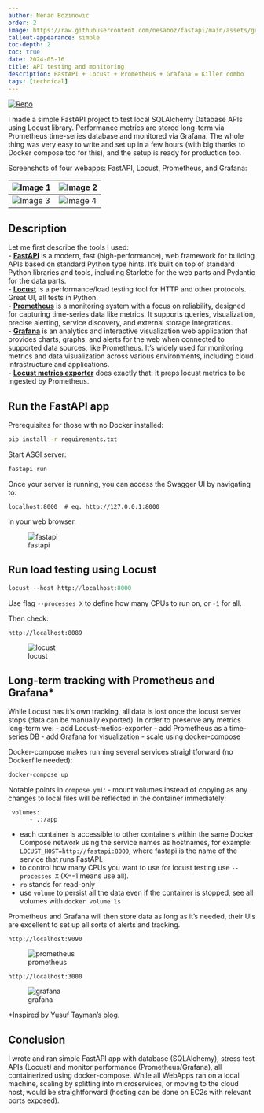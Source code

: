 ```yaml
---
author: Nenad Bozinovic
order: 2
image: https://raw.githubusercontent.com/nesaboz/fastapi/main/assets/grafana.png
callout-appearance: simple
toc-depth: 2
toc: true
date: 2024-05-16
title: API testing and monitoring
description: FastAPI + Locust + Prometheus + Grafana = Killer combo
tags: [technical]
---
```


<p align="left">
  <a href="https://github.com/nesaboz/FastAPI">
    <img src="https://badgen.net/badge/icon/GitHub?icon=github&label" alt="Repo">
  </a>
</p>


I made a simple FastAPI project to test local SQLAlchemy Database APIs using Locust library. Performance metrics are stored long-term via Prometheus time-series database and monitored via Grafana. The whole thing was very easy to write and set up in a few hours (with big thanks to Docker compose too for this), and the setup is ready for production too.

Screenshots of four webapps: FastAPI, Locust, Prometheus, and Grafana:

| ![Image 1](https://raw.githubusercontent.com/nesaboz/fastapi/main/assets/fastapi.png) | ![Image 2](https://raw.githubusercontent.com/nesaboz/fastapi/main/assets/locust.png) |
|-------------------------------|-------------------------------|
| ![Image 3](https://raw.githubusercontent.com/nesaboz/fastapi/main/assets/prometheus.png) | ![Image 4](https://raw.githubusercontent.com/nesaboz/fastapi/main/assets/grafana.png) |


## Description 

Let me first describe the tools I used:  
- **[FastAPI](https://fastapi.tiangolo.com)** is a modern, fast (high-performance), web framework for building APIs based on standard Python type hints. It's built on top of standard Python libraries and tools, including Starlette for the web parts and Pydantic for the data parts.    
- **[Locust](https://locust.io)** is a performance/load testing tool for HTTP and other protocols. Great UI, all tests in Python.  
- **[Prometheus](https://prometheus.io)** is a monitoring system with a focus on reliability, designed for capturing time-series data like metrics. It supports queries, visualization, precise alerting, service discovery, and external storage integrations.   
- **[Grafana](https://grafana.com)** is an analytics and interactive visualization web application that provides charts, graphs, and alerts for the web when connected to supported data sources, like Prometheus. It's widely used for monitoring metrics and data visualization across various environments, including cloud infrastructure and applications.  
- **[Locust metrics exporter](https://github.com/ContainerSolutions/locust_exporter)** does exactly that: it preps locust metrics to be ingested by Prometheus.

## Run the FastAPI app

Prerequisites for those with no Docker installed:
```bash
pip install -r requirements.txt
```

Start ASGI server:
```bash
fastapi run
```

Once your server is running, you can access the Swagger UI by navigating to:
```url
localhost:8000  # eq. http://127.0.0.1:8000
```
in your web browser.

![fastapi](https://raw.githubusercontent.com/nesaboz/fastapi/main/assets/fastapi.png)


## Run load testing using Locust

```python
locust --host http://localhost:8000
```
Use flag  `--processes X` to define how many CPUs to run on, or `-1` for all.

Then check:
```url
http://localhost:8089
```

![locust](https://raw.githubusercontent.com/nesaboz/fastapi/main/assets/locust.png)

## Long-term tracking with Prometheus and Grafana*

While Locust has it's own tracking, all data is lost once the locust server stops (data can be manually exported). In order to preserve any metrics long-term we:
- add Locust-metics-exporter
- add Prometheus as a time-series DB
- add Grafana for visualization
- scale using docker-compose

Docker-compose makes running several services straightforward (no Dockerfile needed):
```bash
docker-compose up
```

Notable points in `compose.yml`:
- mount volumes instead of copying as any changes to local files will be reflected in the container immediately:
```
 volumes:
      - .:/app
```
- each container is accessible to other containers within the same Docker Compose network using the service names as hostnames, for example:
`LOCUST_HOST=http://fastapi:8000`, where fastapi is the name of the service that runs FastAPI.
- to control how many CPUs you want to use for locust testing use `--processes X` (X=-1 means use all).
- `ro` stands for read-only
- use `volume` to persist all the data even if the container is stopped, see all volumes with `docker volume ls`

Prometheus and Grafana will then store data as long as it's needed, their UIs are excellent to set up all sorts of alerts and tracking.

```url
http://localhost:9090
```

![prometheus](https://raw.githubusercontent.com/nesaboz/fastapi/main/assets/prometheus.png)

```url
http://localhost:3000
```
![grafana](https://raw.githubusercontent.com/nesaboz/fastapi/main/assets/grafana.png)

*Inspired by Yusuf Tayman's [blog](https://medium.com/devopsturkiye/locust-real-time-monitoring-with-grafana-66654bb4b32).

## Conclusion

I wrote and ran simple FastAPI app with database (SQLAlchemy), stress test APIs (Locust) and monitor performance (Prometheus/Grafana), all containerized using docker-compose. While all WebApps ran on a local machine, scaling by splitting into microservices, or moving to the cloud host, would be straightforward (hosting can be done on EC2s with relevant ports exposed).
